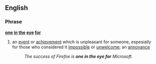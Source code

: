 ==English==
===Phrase===
'''[[one]] [[in]] [[the]] [[eye]] [[for]]'''

# {{idiomatic}} an [[event]] or [[achievement]] which is unpleasant for someone, espesially for those who considered it [[impossible]] or [[unwelcome]]; an [[annoyance]]
#:''The success of Firefox is '''one in the eye for''' Microsoft.''